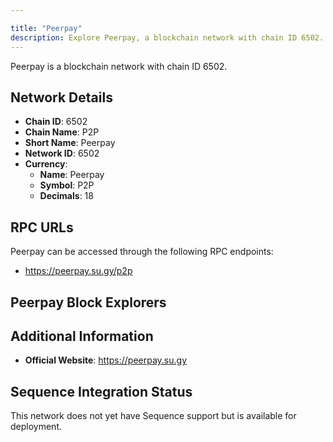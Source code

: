 ```yaml
---

title: "Peerpay"
description: Explore Peerpay, a blockchain network with chain ID 6502. Learn about its native currency, Peerpay, and how to interact with the network.
---
```




Peerpay is a blockchain network with chain ID 6502.

## Network Details

- **Chain ID**: 6502
- **Chain Name**: P2P
- **Short Name**: Peerpay
- **Network ID**: 6502
- **Currency**: 
  - **Name**: Peerpay
  - **Symbol**: P2P
  - **Decimals**: 18

## RPC URLs

Peerpay can be accessed through the following RPC endpoints:

- https://peerpay.su.gy/p2p

## Peerpay Block Explorers



## Additional Information

- **Official Website**: https://peerpay.su.gy

## Sequence Integration Status

This network does not yet have Sequence support but is available for deployment.
